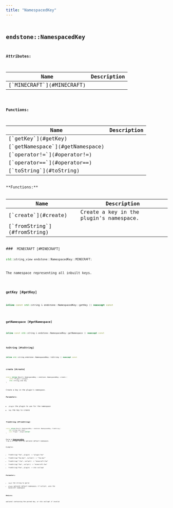 ```yaml
---
title: "NamespacedKey"
---
```


## <code className="doc-symbol doc-symbol-class"/> endstone::NamespacedKey










**Attributes:**

<table>
<thead>
   <tr>
      <th>Name</th>
      <th>Description</th>
   </tr>
</thead>
<tbody>
<tr key="classendstone_1_1_namespaced_key_1a88dfddee7b93877c4aa732a5d9a66b64">
    <td>[`MINECRAFT`](#MINECRAFT)</td>
    <td></td>
</tr>
</tbody>
</table>






**Functions:**

<table>
<thead>
   <tr>
      <th>Name</th>
      <th>Description</th>
   </tr>
</thead>
<tbody>
<tr key="classendstone_1_1_namespaced_key_1ae86d202bb5a6f80144ca6d8c958510dc">
    <td>[`getKey`](#getKey)</td>
    <td></td>
</tr>
<tr key="classendstone_1_1_namespaced_key_1aa08e51ed653aeaa8fe7f7504f1afba3f">
    <td>[`getNamespace`](#getNamespace)</td>
    <td></td>
</tr>
<tr key="classendstone_1_1_namespaced_key_1a5e9af0d0e091cd039b6140b4b66b109b">
    <td>[`operator!=`](#operator!=)</td>
    <td></td>
</tr>
<tr key="classendstone_1_1_namespaced_key_1a39780068d4848490dbd8a68bb2e153ef">
    <td>[`operator==`](#operator==)</td>
    <td></td>
</tr>
<tr key="classendstone_1_1_namespaced_key_1a6bb36e46913fae93d955ea8c397338e8">
    <td>[`toString`](#toString)</td>
    <td></td>
</tr>
</tbody>
</table>
**Functions:**

<table>
<thead>
   <tr>
      <th>Name</th>
      <th>Description</th>
   </tr>
</thead>
<tbody>
<tr key="classendstone_1_1_namespaced_key_1a783dd7045c71a33d7f3c2e42ed605218">
    <td>[`create`](#create)</td>
    <td>Create a key in the plugin's namespace.</td>
</tr>
<tr key="classendstone_1_1_namespaced_key_1adf677ac151135822dec2909766b0429a">
    <td>[`fromString`](#fromString)</td>
    <td></td>
</tr>
</tbody>
</table>
### <code className="doc-symbol doc-symbol-variable"/> MINECRAFT [#MINECRAFT]

```cpp
std::string_view endstone::NamespacedKey::MINECRAFT;
```


The namespace representing all inbuilt keys. 


        
### <code className="doc-symbol doc-symbol-function"/> getKey [#getKey]

```cpp
inline const std::string & endstone::NamespacedKey::getKey () noexcept const
```


### <code className="doc-symbol doc-symbol-function"/> getNamespace [#getNamespace]

```cpp
inline const std::string & endstone::NamespacedKey::getNamespace () noexcept const
```


### <code className="doc-symbol doc-symbol-function"/> toString [#toString]

```cpp
inline std::string endstone::NamespacedKey::toString () noexcept const
```


### <code className="doc-symbol doc-symbol-function"/> create [#create]

```cpp
static inline Result< NamespacedKey > endstone::NamespacedKey::create (
    const Plugin & plugin,
    std::string_view key
) 
```

Create a key in the plugin's namespace.



**Parameters:**


* `plugin` the plugin to use for the namespace 
* `key` the key to create 




        
### <code className="doc-symbol doc-symbol-function"/> fromString [#fromString]

```cpp
static inline Result< NamespacedKey > endstone::NamespacedKey::fromString (
    std::string_view input,
    const Plugin * plugin=nullptr
) 
```


Parse a [**NamespacedKey**](classendstone_1_1_namespaced_key.md) from a string, with an optional default namespace.


Examples:
* fromString("foo", plugin) -&gt; "plugin:foo"
* fromString("foo:bar", nullptr) -&gt; "foo:bar"
* fromString(":foo", nullptr) -&gt; "minecraft:foo"
* fromString("foo", nullptr) -&gt; "minecraft:foo"
* fromString("Foo", plugin) -&gt; std::nullopt






**Parameters:**


* `input` the string to parse 
* `plugin` optional default namespace; if nullptr, uses the minecraft namespace 



**Returns:**

optional containing the parsed key, or std::nullopt if invalid 





        